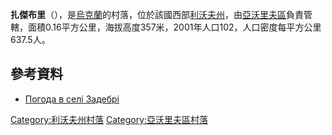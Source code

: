 {{coord|49|56|46|N|23|51|35|E|scale:100000|display=title}}

'''扎傑布里'''（{{lang-uk|Задебрі}}），是[[烏克蘭|烏克蘭]]的村落，位於該國西部[[利沃夫州|利沃夫州]]，由[[亞沃里夫區|亞沃里夫區]]負責管轄，面積0.16平方公里，海拔高度357米，2001年人口102，人口密度每平方公里637.5人。

==參考資料==
* [http://weather.in.ua/ua/l'vovskaja/8207 Погода в селі Задебрі] {{Wayback|url=http://weather.in.ua/ua/l'vovskaja/8207 |date=20160305085420 }}

{{DEFAULTSORT:Задебрі}}
[[Category:利沃夫州村落|Category:利沃夫州村落]]
[[Category:亞沃里夫區村落|Category:亞沃里夫區村落]]


{{Lviv-geo-stub}}